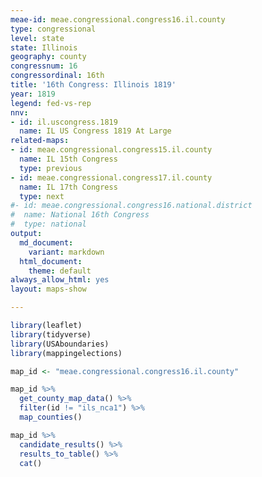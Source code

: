```yaml
---
meae-id: meae.congressional.congress16.il.county
type: congressional
level: state
state: Illinois
geography: county
congressnum: 16
congressordinal: 16th
title: '16th Congress: Illinois 1819'
year: 1819
legend: fed-vs-rep
nnv:
- id: il.uscongress.1819
  name: IL US Congress 1819 At Large
related-maps:
- id: meae.congressional.congress15.il.county
  name: IL 15th Congress
  type: previous
- id: meae.congressional.congress17.il.county
  name: IL 17th Congress
  type: next
#- id: meae.congressional.congress16.national.district
#  name: National 16th Congress
#  type: national
output:
  md_document:
    variant: markdown
  html_document:
    theme: default
always_allow_html: yes
layout: maps-show

---
```


```r
library(leaflet)
library(tidyverse)
library(USAboundaries)
library(mappingelections)

map_id <- "meae.congressional.congress16.il.county"
```

<div class="map">

```r
map_id %>%
  get_county_map_data() %>%
  filter(id != "ils_nca1") %>% 
  map_counties()
```

</div>

<div class="results-table">

```r
map_id %>%
  candidate_results() %>%
  results_to_table() %>%
  cat()
```

</div>
